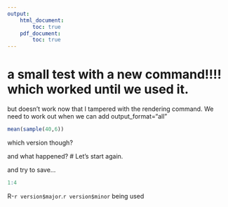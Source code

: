```yaml
---
output:
    html_document:
        toc: true
    pdf_document:
        toc: true
---
```


# a small test with a new command!!!! which worked until we used it.

but doesn't work now that I tampered with the rendering command. We need to work out when we can add output_format="all"




```r
mean(sample(40,6))
```

which version though?

and what happened?
# Let's start again.

and try to save... 

```r
1:4
```

R-`r version$major`.`r version$minor`  being used

